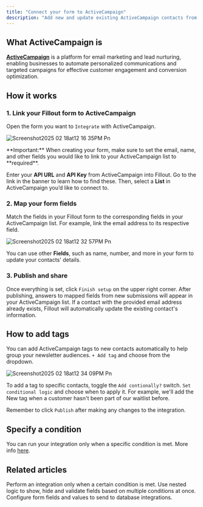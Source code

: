 ```yaml
---
title: "Connect your form to ActiveCampaign"
description: "Add new and update existing ActiveCampaign contacts from a Fillout form to grow your newsletter audience. Add tags to contacts based on conditions in your form."
---
```


## What ActiveCampaign is

[**ActiveCampaign**](https://www.fillout.com/integrations/activecampaign) is a platform for email marketing and lead nurturing, enabling businesses to automate personalized communications and targeted campaigns for effective customer engagement and conversion optimization.

## How it works

### **1. Link your Fillout form to ActiveCampaign**

Open the form you want to `Integrate` with ActiveCampaign.

![Screenshot2025 02 18at12 16 35PM Pn](/images/Screenshot2025-02-18at12.16.35PM.png)

<Check>
  **Important:** When creating your form, make sure to set the email, name, and other fields you would like to link to your ActiveCampaign list to **required**.
</Check>

Enter your **API URL** and **API Key** from ActiveCampaign into Fillout. Go to the link in the banner to learn how to find these. Then, select a **List** in ActiveCampaign you’d like to connect to.

### **2. Map your form fields**

Match the fields in your Fillout form to the corresponding fields in your ActiveCampaign list. For example, link the email address to its respective field.

![Screenshot2025 02 18at12 32 57PM Pn](/images/Screenshot2025-02-18at12.32.57PM.png)

You can use other **Fields**, such as name, number, and more in your form to update your contacts' details.

### **3. Publish and share**

Once everything is set, click `Finish setup` on the upper right corner. After publishing, answers to mapped fields from new submissions will appear in your ActiveCampaign list. If a contact with the provided email address already exists, Fillout will automatically update the existing contact's information.

## **How to add tags**

You can add ActiveCampaign tags to new contacts automatically to help group your newsletter audiences. `+ Add tag` and choose from the dropdown.

![Screenshot2025 02 18at12 34 09PM Pn](/images/Screenshot2025-02-18at12.34.09PM.png)

To add a tag to specific contacts, toggle the `Add contionally?` switch. `Set conditional logic` and choose when to apply it. For example, we'll add the New tag when a customer hasn't been part of our waitlist before.

Remember to click `Publish` after making any changes to the integration.

## **Specify a condition**

You can run your integration only when a specific condition is met. More info [here](https://www.notion.so/Conditional-integration-logic-180148986f5d47b981b5de5580b00169?pvs=21).

## Related articles

<CardGroup cols={3}>
  <Card title="Conditional integration logic" icon="gear-complex" iconType="regular" color="#FFC738">
Perform an integration only when a certain condition is met.
  </Card>
  <Card title="Condition groups" icon="table-tree" iconType="regular" color="#FFC738">
Use nested logic to show, hide and validate fields based on multiple conditions at once.
  </Card>
  <Card title="Map Fillout fields to integrations" icon="right-left" iconType="regular" color="#FFC738">
Configure form fields and values to send to database integrations.
  </Card>
</CardGroup>